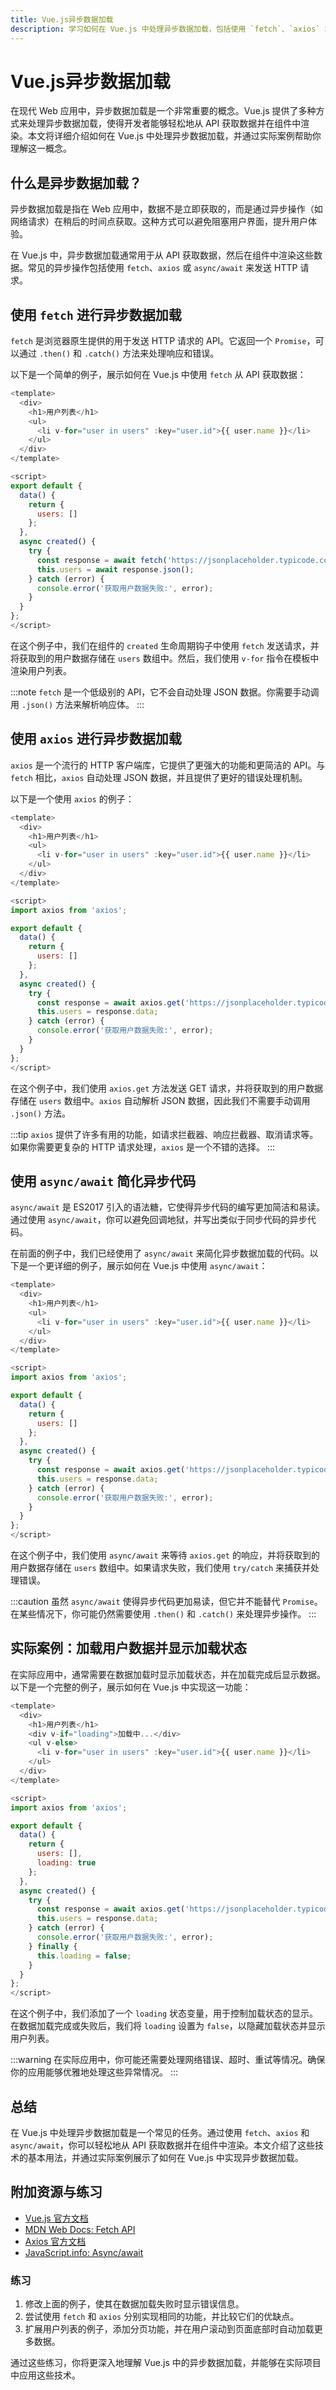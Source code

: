 ```yaml
---
title: Vue.js异步数据加载
description: 学习如何在 Vue.js 中处理异步数据加载，包括使用 `fetch`、`axios` 和 `async/await` 等技术。
---
```


# Vue.js异步数据加载

在现代 Web 应用中，异步数据加载是一个非常重要的概念。Vue.js 提供了多种方式来处理异步数据加载，使得开发者能够轻松地从 API 获取数据并在组件中渲染。本文将详细介绍如何在 Vue.js 中处理异步数据加载，并通过实际案例帮助你理解这一概念。

## 什么是异步数据加载？

异步数据加载是指在 Web 应用中，数据不是立即获取的，而是通过异步操作（如网络请求）在稍后的时间点获取。这种方式可以避免阻塞用户界面，提升用户体验。

在 Vue.js 中，异步数据加载通常用于从 API 获取数据，然后在组件中渲染这些数据。常见的异步操作包括使用 `fetch`、`axios` 或 `async/await` 来发送 HTTP 请求。

## 使用 `fetch` 进行异步数据加载

`fetch` 是浏览器原生提供的用于发送 HTTP 请求的 API。它返回一个 `Promise`，可以通过 `.then()` 和 `.catch()` 方法来处理响应和错误。

以下是一个简单的例子，展示如何在 Vue.js 中使用 `fetch` 从 API 获取数据：

```javascript
<template>
  <div>
    <h1>用户列表</h1>
    <ul>
      <li v-for="user in users" :key="user.id">{{ user.name }}</li>
    </ul>
  </div>
</template>

<script>
export default {
  data() {
    return {
      users: []
    };
  },
  async created() {
    try {
      const response = await fetch('https://jsonplaceholder.typicode.com/users');
      this.users = await response.json();
    } catch (error) {
      console.error('获取用户数据失败:', error);
    }
  }
};
</script>
```

在这个例子中，我们在组件的 `created` 生命周期钩子中使用 `fetch` 发送请求，并将获取到的用户数据存储在 `users` 数组中。然后，我们使用 `v-for` 指令在模板中渲染用户列表。

:::note
`fetch` 是一个低级别的 API，它不会自动处理 JSON 数据。你需要手动调用 `.json()` 方法来解析响应体。
:::

## 使用 `axios` 进行异步数据加载

`axios` 是一个流行的 HTTP 客户端库，它提供了更强大的功能和更简洁的 API。与 `fetch` 相比，`axios` 自动处理 JSON 数据，并且提供了更好的错误处理机制。

以下是一个使用 `axios` 的例子：

```javascript
<template>
  <div>
    <h1>用户列表</h1>
    <ul>
      <li v-for="user in users" :key="user.id">{{ user.name }}</li>
    </ul>
  </div>
</template>

<script>
import axios from 'axios';

export default {
  data() {
    return {
      users: []
    };
  },
  async created() {
    try {
      const response = await axios.get('https://jsonplaceholder.typicode.com/users');
      this.users = response.data;
    } catch (error) {
      console.error('获取用户数据失败:', error);
    }
  }
};
</script>
```

在这个例子中，我们使用 `axios.get` 方法发送 GET 请求，并将获取到的用户数据存储在 `users` 数组中。`axios` 自动解析 JSON 数据，因此我们不需要手动调用 `.json()` 方法。

:::tip
`axios` 提供了许多有用的功能，如请求拦截器、响应拦截器、取消请求等。如果你需要更复杂的 HTTP 请求处理，`axios` 是一个不错的选择。
:::

## 使用 `async/await` 简化异步代码

`async/await` 是 ES2017 引入的语法糖，它使得异步代码的编写更加简洁和易读。通过使用 `async/await`，你可以避免回调地狱，并写出类似于同步代码的异步代码。

在前面的例子中，我们已经使用了 `async/await` 来简化异步数据加载的代码。以下是一个更详细的例子，展示如何在 Vue.js 中使用 `async/await`：

```javascript
<template>
  <div>
    <h1>用户列表</h1>
    <ul>
      <li v-for="user in users" :key="user.id">{{ user.name }}</li>
    </ul>
  </div>
</template>

<script>
import axios from 'axios';

export default {
  data() {
    return {
      users: []
    };
  },
  async created() {
    try {
      const response = await axios.get('https://jsonplaceholder.typicode.com/users');
      this.users = response.data;
    } catch (error) {
      console.error('获取用户数据失败:', error);
    }
  }
};
</script>
```

在这个例子中，我们使用 `async/await` 来等待 `axios.get` 的响应，并将获取到的用户数据存储在 `users` 数组中。如果请求失败，我们使用 `try/catch` 来捕获并处理错误。

:::caution
虽然 `async/await` 使得异步代码更加易读，但它并不能替代 `Promise`。在某些情况下，你可能仍然需要使用 `.then()` 和 `.catch()` 来处理异步操作。
:::

## 实际案例：加载用户数据并显示加载状态

在实际应用中，通常需要在数据加载时显示加载状态，并在加载完成后显示数据。以下是一个完整的例子，展示如何在 Vue.js 中实现这一功能：

```javascript
<template>
  <div>
    <h1>用户列表</h1>
    <div v-if="loading">加载中...</div>
    <ul v-else>
      <li v-for="user in users" :key="user.id">{{ user.name }}</li>
    </ul>
  </div>
</template>

<script>
import axios from 'axios';

export default {
  data() {
    return {
      users: [],
      loading: true
    };
  },
  async created() {
    try {
      const response = await axios.get('https://jsonplaceholder.typicode.com/users');
      this.users = response.data;
    } catch (error) {
      console.error('获取用户数据失败:', error);
    } finally {
      this.loading = false;
    }
  }
};
</script>
```

在这个例子中，我们添加了一个 `loading` 状态变量，用于控制加载状态的显示。在数据加载完成或失败后，我们将 `loading` 设置为 `false`，以隐藏加载状态并显示用户列表。

:::warning
在实际应用中，你可能还需要处理网络错误、超时、重试等情况。确保你的应用能够优雅地处理这些异常情况。
:::

## 总结

在 Vue.js 中处理异步数据加载是一个常见的任务。通过使用 `fetch`、`axios` 和 `async/await`，你可以轻松地从 API 获取数据并在组件中渲染。本文介绍了这些技术的基本用法，并通过实际案例展示了如何在 Vue.js 中实现异步数据加载。

## 附加资源与练习

- [Vue.js 官方文档](https://vuejs.org/)
- [MDN Web Docs: Fetch API](https://developer.mozilla.org/en-US/docs/Web/API/Fetch_API)
- [Axios 官方文档](https://axios-http.com/)
- [JavaScript.info: Async/await](https://javascript.info/async-await)

### 练习

1. 修改上面的例子，使其在数据加载失败时显示错误信息。
2. 尝试使用 `fetch` 和 `axios` 分别实现相同的功能，并比较它们的优缺点。
3. 扩展用户列表的例子，添加分页功能，并在用户滚动到页面底部时自动加载更多数据。

通过这些练习，你将更深入地理解 Vue.js 中的异步数据加载，并能够在实际项目中应用这些技术。